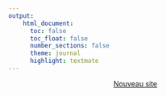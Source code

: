 ```yaml
---
output:
    html_document:
      toc: false
      toc_float: false
      number_sections: false
      theme: journal
      highlight: textmate
---
```



<center>[Nouveau site](http://kezshi.github.io)</center>